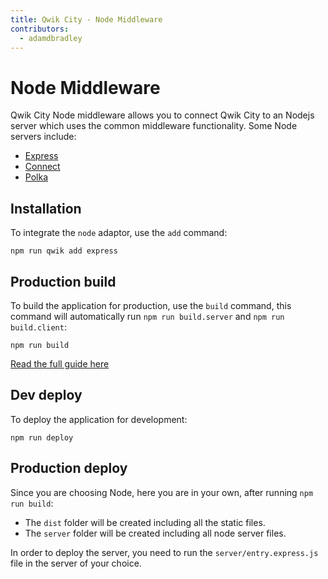 ```yaml
---
title: Qwik City - Node Middleware
contributors:
  - adamdbradley
---
```


# Node Middleware

Qwik City Node middleware allows you to connect Qwik City to an Nodejs server which uses the common middleware functionality. Some Node servers include:

- [Express](https://expressjs.com/)
- [Connect](https://www.npmjs.com/package/connect)
- [Polka](https://www.npmjs.com/package/polka)

## Installation

To integrate the `node` adaptor, use the `add` command:

```shell
npm run qwik add express
```

## Production build

To build the application for production, use the `build` command, this command will automatically run `npm run build.server` and `npm run build.client`:

```shell
npm run build
```

[Read the full guide here](https://github.com/BuilderIO/qwik/blob/main/starters/adaptors/netlify-edge/README.md)

## Dev deploy

To deploy the application for development:

```shell
npm run deploy
```

## Production deploy

Since you are choosing Node, here you are in your own, after running `npm run build`:

- The `dist` folder will be created including all the static files.
- The `server` folder will be created including all node server files.

In order to deploy the server, you need to run the `server/entry.express.js` file in the server of your choice.
